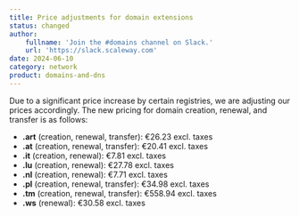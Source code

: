 ```yaml
---
title: Price adjustments for domain extensions
status: changed
author:
    fullname: 'Join the #domains channel on Slack.'
    url: 'https://slack.scaleway.com'
date: 2024-06-10
category: network
product: domains-and-dns
---
```


Due to a significant price increase by certain registries, we are adjusting our prices accordingly. The new pricing for domain creation, renewal, and transfer is as follows:

- **.art** (creation, renewal, transfer): €26.23 excl. taxes
- **.at** (creation, renewal, transfer): €20.41 excl. taxes
- **.it** (creation, renewal): €7.81 excl. taxes
- **.lu** (creation, renewal): €27.78 excl. taxes
- **.nl** (creation, renewal): €7.71 excl. taxes
- **.pl** (creation, renewal, transfer): €34.98 excl. taxes
- **.tm** (creation, renewal, transfer): €558.94 excl. taxes
- **.ws** (renewal): €30.58 excl. taxes

